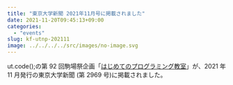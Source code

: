 ```yaml
---
title: "東京大学新聞 2021年11月号に掲載されました"
date: 2021-11-20T09:45:13+09:00
categories:
  - "events"
slug: kf-utnp-202111
image: ../../../../src/images/no-image.svg
---
```


ut.code();の第 92 回駒場祭企画「[はじめてのプログラミング教室](https://www.komabasai.net/72/visitor/kikaku/373)」が、2021 年 11 月発行の東京大学新聞 (第 2969 号)に掲載されました。
